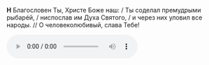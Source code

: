 **Н** Благословен Ты, Христе Боже наш: / Ты соделал премудрыми рыбарéй, / ниспослав им Духа Святого, / и через них уловил все народы. // О человеколюбивый, слава Тебе!

<audio controls><source src="https://psmb-neos-resources.hb.bizmrg.com/target/psmb/697ded39bbb1c8b4bb3eef5a6662d4c10607d083/Пятидесятница.mp3
"type="audio/mpeg" /></audio>
